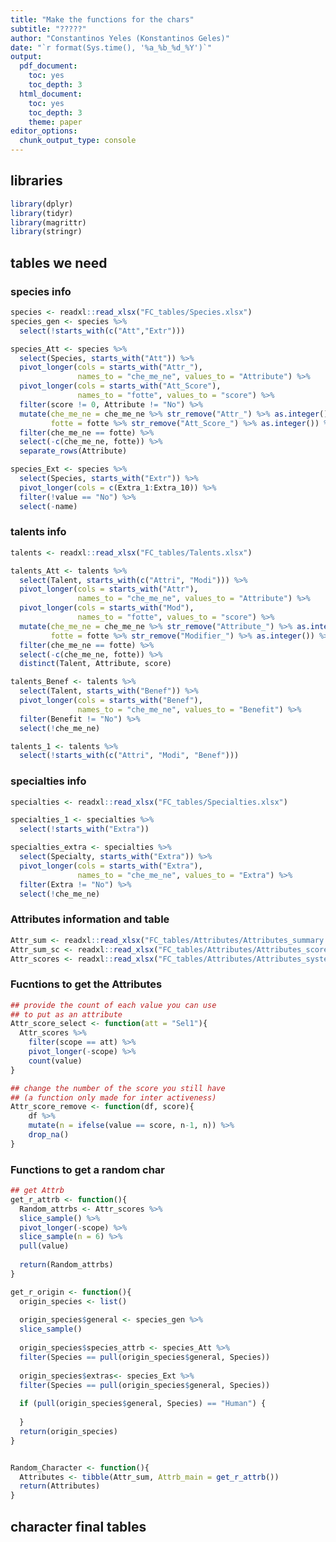 ```yaml
---
title: "Make the functions for the chars"
subtitle: "?????"
author: "Constantinos Yeles (Konstantinos Geles)"
date: "`r format(Sys.time(), '%a_%b_%d_%Y')`"
output:
  pdf_document:
    toc: yes
    toc_depth: 3
  html_document:
    toc: yes
    toc_depth: 3
    theme: paper 
editor_options:
  chunk_output_type: console
---
```


## libraries
```r
library(dplyr)
library(tidyr)
library(magrittr)
library(stringr)
```


## tables we need
### species info
```r

species <- readxl::read_xlsx("FC_tables/Species.xlsx")
species_gen <- species %>% 
  select(!starts_with(c("Att","Extr")))

species_Att <- species %>% 
  select(Species, starts_with("Att")) %>% 
  pivot_longer(cols = starts_with("Attr_"), 
               names_to = "che_me_ne", values_to = "Attribute") %>% 
  pivot_longer(cols = starts_with("Att_Score"), 
               names_to = "fotte", values_to = "score") %>%
  filter(score != 0, Attribute != "No") %>% 
  mutate(che_me_ne = che_me_ne %>% str_remove("Attr_") %>% as.integer(),
         fotte = fotte %>% str_remove("Att_Score_") %>% as.integer()) %>% 
  filter(che_me_ne == fotte) %>% 
  select(-c(che_me_ne, fotte)) %>%
  separate_rows(Attribute)

species_Ext <- species %>% 
  select(Species, starts_with("Extr")) %>% 
  pivot_longer(cols = c(Extra_1:Extra_10)) %>% 
  filter(!value == "No") %>% 
  select(-name)
```

### talents info
```r
talents <- readxl::read_xlsx("FC_tables/Talents.xlsx")

talents_Att <- talents %>% 
  select(Talent, starts_with(c("Attri", "Modi"))) %>% 
  pivot_longer(cols = starts_with("Attr"), 
               names_to = "che_me_ne", values_to = "Attribute") %>% 
  pivot_longer(cols = starts_with("Mod"), 
               names_to = "fotte", values_to = "score") %>%
  mutate(che_me_ne = che_me_ne %>% str_remove("Attribute_") %>% as.integer(),
         fotte = fotte %>% str_remove("Modifier_") %>% as.integer()) %>% 
  filter(che_me_ne == fotte) %>% 
  select(-c(che_me_ne, fotte)) %>%
  distinct(Talent, Attribute, score)

talents_Benef <- talents %>% 
  select(Talent, starts_with("Benef")) %>% 
  pivot_longer(cols = starts_with("Benef"), 
               names_to = "che_me_ne", values_to = "Benefit") %>% 
  filter(Benefit != "No") %>% 
  select(!che_me_ne)

talents_1 <- talents %>% 
  select(!starts_with(c("Attri", "Modi", "Benef")))
```

### specialties info
```r
specialties <- readxl::read_xlsx("FC_tables/Specialties.xlsx")

specialties_1 <- specialties %>% 
  select(!starts_with("Extra")) 

specialties_extra <- specialties %>% 
  select(Specialty, starts_with("Extra")) %>% 
  pivot_longer(cols = starts_with("Extra"), 
               names_to = "che_me_ne", values_to = "Extra") %>% 
  filter(Extra != "No") %>% 
  select(!che_me_ne)

```
 
### Attributes information and table
```r
Attr_sum <- readxl::read_xlsx("FC_tables/Attributes/Attributes_summary.xlsx")
Attr_sum_sc <- readxl::read_xlsx("FC_tables/Attributes/Attributes_scores.xlsx")
Attr_scores <- readxl::read_xlsx("FC_tables/Attributes/Attributes_system.xlsx")
```

### Fucntions to get the Attributes
```r
## provide the count of each value you can use
## to put as an attribute
Attr_score_select <- function(att = "Sel1"){
  Attr_scores %>% 
    filter(scope == att) %>% 
    pivot_longer(-scope) %>% 
    count(value)
}

## change the number of the score you still have 
## (a function only made for inter activeness)
Attr_score_remove <- function(df, score){
    df %>% 
    mutate(n = ifelse(value == score, n-1, n)) %>% 
    drop_na()
}
```

### Functions to get a random char
```r

## get Attrb
get_r_attrb <- function(){
  Random_attrbs <- Attr_scores %>%
  slice_sample() %>% 
  pivot_longer(-scope) %>% 
  slice_sample(n = 6) %>% 
  pull(value)
  
  return(Random_attrbs)
}

get_r_origin <- function(){
  origin_species <- list()
  
  origin_species$general <- species_gen %>%
  slice_sample()
  
  origin_species$species_attrb <- species_Att %>%
  filter(Species == pull(origin_species$general, Species))
  
  origin_species$extras<- species_Ext %>%
  filter(Species == pull(origin_species$general, Species))
  
  if (pull(origin_species$general, Species) == "Human") {
    
  }
  return(origin_species)
}


Random_Character <- function(){
  Attributes <- tibble(Attr_sum, Attrb_main = get_r_attrb())
  return(Attributes)
}
```

## character final tables